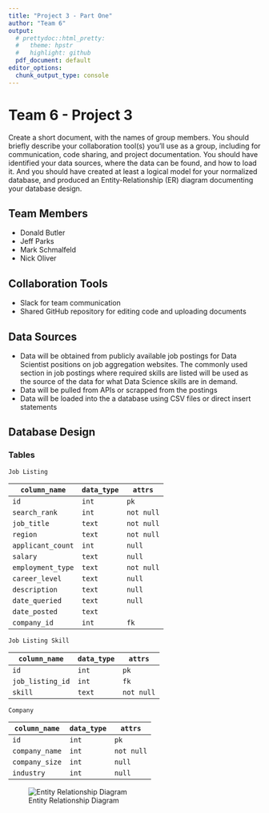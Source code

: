 ```yaml
---
title: "Project 3 - Part One"
author: "Team 6"
output:
  # prettydoc::html_pretty:
  #   theme: hpstr
  #   highlight: github
  pdf_document: default
editor_options: 
  chunk_output_type: console
---
```


# Team 6 - Project 3

Create a short document, with the names of group members. You should briefly describe your collaboration tool(s) you’ll use as a group, including for communication, code sharing, and project documentation. You should have identified your data sources, where the data can be found, and how to load it. And you should have created at least a logical model for your normalized database, and produced an Entity-Relationship (ER) diagram documenting your database design.

## Team Members

- Donald Butler
- Jeff Parks
- Mark Schmalfeld
- Nick Oliver

## Collaboration Tools

- Slack for team communication
- Shared GitHub repository for editing code and uploading documents

## Data Sources

- Data will be obtained from publicly available job postings for Data Scientist positions on job aggregation websites. The commonly used section in job postings where required skills are listed will be used as the source of the data for what Data Science skills are in demand.
- Data will be pulled from APIs or scrapped from the postings
- Data will be loaded into the a database using CSV files or direct insert statements

## Database Design

### Tables

`Job Listing`

|`column_name`|`data_type`|`attrs`|
|---|---|---|
|`id`|`int`|`pk`|
|`search_rank`|`int`|`not null`|
|`job_title`|`text`|`not null`|
|`region`|`text`|`not null`|
|`applicant_count`|`int`|`null`|
|`salary`|`text`|`null`|
|`employment_type`|`text`|`not null`|
|`career_level`|`text`|`null`|
|`description`|`text`|`null`|
|`date_queried`|`text`|`null`|
|`date_posted`|`text`||
|`company_id`|`int`|`fk`|

`Job Listing Skill`

|`column_name`|`data_type`|`attrs`|
|---|---|---|
|`id`|`int`|`pk`|
|`job_listing_id`|`int`|`fk`|
|`skill`|`text`|`not null`|

`Company`

|`column_name`|`data_type`|`attrs`|
|---|---|---|
|`id`|`int`|`pk`|
|`company_name`|`int`|`not null`|
|`company_size`|`int`|`null`|
|`industry`|`int`|`null`|

![Entity Relationship Diagram](./erd.png)

